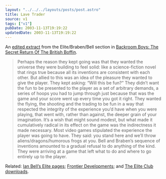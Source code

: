 ```yaml
---
layout: "../../../layouts/posts/post.astro"
title: Lave Trader
source: v1
tags: ["v1"]
pubDate: 2003-11-13T19:19:22
updatedDate: 2003-11-13T19:19:22
---
```


An [edited extract][1] from the Elite/Braben/Bell section in [Backroom Boys: The Secret Return Of The British Boffin][2].

> Perhaps the reason they kept going was that they wanted the universe they were building to feel solid: like a science-fiction novel that rings true because all its inventions are consistent with each other. But allied to this was an idea of the pleasure they wanted to give the player. They kept asking: &#8220;Will this be fun?&#8221; They didn&#8217;t want the fun to be presented to the player as a set of arbitrary demands, a series of hoops you had to jump through just because that was the game and your score went up every time you got it right. They wanted the flying, the shooting and the trading to be fun in a way that respected the integrity of the experience you&#8217;d have when you were playing, that went with, rather than against, the deeper grain of your imagination. It&#8217;s a wish that might sound modest, but what made it cumulatively radical in its effect on the game was the indirectness it made necessary. Most video games stipulated the experience the player was going to have. They said: you stand here and we&#8217;ll throw aliens/dragons/humorous frogs at you. Bell and Braben&#8217;s sequence of inventions amounted to a gradual refusal to do anything of the kind. They were arriving at a game that left what to do and where to go entirely up to the player.

Related: [Ian Bell&#8217;s Elite pages][3]; [Frontier Developments][4]; and [The Elite Club downloads][5].

[1]: http://www.guardian.co.uk/weekend/story/0,3605,1064107,00.html "The Guardian: Masters of their universe"
[2]: http://www.amazon.co.uk/exec/obidos/ASIN/0571214967/ohsky "Amazon.co.uk: Backroom Boys: The Secret Return of the British Boffin by Francis Spufford"
[3]: http://www.iancgbell.clara.net/elite/ "Various Elite-related resources"
[4]: http://www.frontier.co.uk/
[5]: http://www.eliteclub.co.uk/download/ "Download First Encounters and Elite II"
